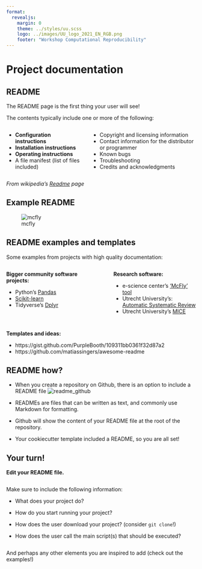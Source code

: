 ```yaml
--- 
format: 
  revealjs:
    margin: 0
    theme: ../styles/uu.scss
    logo: ../images/UU_logo_2021_EN_RGB.png
    footer: "Workshop Computational Reproducibility"
---
```



# Project documentation {data-background-color="#FFCD00"}

## README

::: {.theme-section}


The README page is the first thing your user will see!

The contents typically include one or more of the following:

:::: {.columns}
::: {.column width="40%"}
::: {style="text-align: left; margin-top: 0.5em"}
- __Configuration instructions__
- __Installation instructions__
- __Operating instructions__
- A file manifest (list of files included)
:::
:::

::: {.column width="55%"}
::: {style="text-align: left; margin-top: 0.5em"}
- Copyright and licensing information
- Contact information for the distributor or programmer
- Known bugs
- Troubleshooting
- Credits and acknowledgments
:::
:::
::::


:::

:::footer
*From wikipedia's [Readme](https://en.wikipedia.org/wiki/README) page*
:::

## Example README
![mcfly](../images/screenshots/mcfly.png)

## README examples and templates
::: {.theme-section}

Some examples from projects with high quality documentation:

:::: {.columns}
::: {.column width="45%"}
::: {style="text-align: left; margin-top: 0.5em"}

**Bigger community software projects:**

- Python's [Pandas](https://github.com/pandas-dev/pandas)
- [Scikit-learn](https://github.com/scikit-learn/scikit-learn)
- Tidyverse's [Dplyr](https://github.com/tidyverse/dplyr)
:::
:::
::: {.column width="5%"}
:::
::: {.column width="45%"}
::: {style="text-align: left; margin-top: 0.5em"}

**Research software:**

- e-science center's ['McFly' tool](https://github.com/NLeSC/mcfly)
- Utrecht University's: [Automatic Systematic Review](https://github.com/msdslab/automated-systematic-review)
- Utrecht University's [MICE](https://github.com/stefvanbuuren/mice)
:::
:::
::::

::: {style="text-align: left; margin-top: 2em"}
:::

**Templates and ideas:**

- https://gist.github.com/PurpleBooth/109311bb0361f32d87a2
- https://github.com/matiassingers/awesome-readme

:::

## README how?

::: {.theme-section}

- When you create a repository on Github, there is an option to include a README file
![readme_github](../images/screenshots/github_new_repo_readme.png)
- READMEs are files that can be written as text, and commonly use Markdown for formatting.

- Github will show the content of your README file at the root of the repository.

- Your cookiecutter template included a README, so you are all set!

:::

## Your turn!
::: {.theme-section}

**Edit your README file.**

::: {style="text-align: left; margin-top: 2em"}
:::

Make sure to include the following information:

- What does your project do?

- How do you start running your project?

- How does the user download your project? (consider `git clone`!)

- How does the user call the main script(s) that should be executed?

::: {style="text-align: left; margin-top: 2em"}
:::

And perhaps any other elements you are inspired to add (check out the examples!)

:::